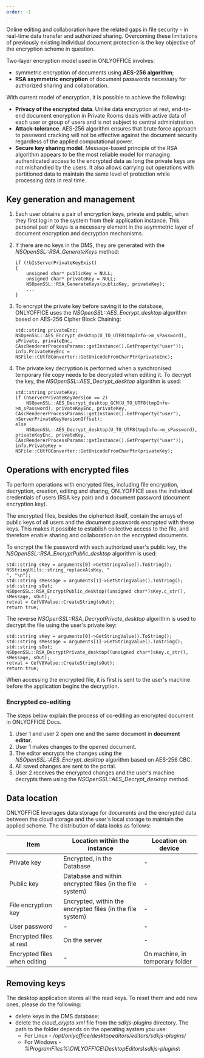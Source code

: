 ```yaml
---
order: -1
---
```

Online editing and collaboration have the related gaps in file security - in real-time data transfer and authorized sharing. Overcoming these limitations of previously existing individual document protection is the key objective of the encryption scheme in question.

Two-layer encryption model used in ONLYOFFICE involves:

* symmetric encryption of documents using **AES-256 algorithm**;
* **RSA asymmetric encryption** of document passwords necessary for authorized sharing and collaboration.

With current model of encryption, it is possible to achieve the following:

* **Privacy of the encrypted data**. Unlike data encryption at rest, end-to-end document encryption in Private Rooms deals with active data of each user or group of users and is not subject to central administration.
* **Attack-tolerance**. AES-256 algorithm ensures that brute force approach to password cracking will not be effective against the document security regardless of the applied computational power.
* **Secure key sharing model**. Message-based principle of the RSA algorithm appears to be the most reliable model for managing authenticated access to the encrypted data as long the private keys are not mishandled by the users. It also allows carrying out operations with partitioned data to maintain the same level of protection while processing data in real time.

## Key generation and management

1. Each user obtains a pair of encryption keys, private and public, when they first log in to the system from their application instance. This personal pair of keys is a necessary element in the asymmetric layer of document encryption and decryption mechanisms.

2. If there are no keys in the DMS, they are generated with the *NSOpenSSL::RSA\_GenerateKeys* method:

   ```
   if (!bIsServerPrivateKeyExist)
   {
       unsigned char* publicKey = NULL;
       unsigned char* privateKey = NULL;
       NSOpenSSL::RSA_GenerateKeys(publicKey, privateKey);
       ...
   }
   ```

3. To encrypt the private key before saving it to the database, ONLYOFFICE uses the *NSOpenSSL::AES\_Encrypt\_desktop* algorithm based on AES-256 Cipher Block Chaining:

   ```
   std::string privateEnc;
   NSOpenSSL::AES_Encrypt_desktop(U_TO_UTF8(tmpInfo->m_sPassword), sPrivate, privateEnc, CAscRendererProcessParams::getInstance().GetProperty("user"));
   info.PrivateKeyEnc = NSFile::CUtf8Converter::GetUnicodeFromCharPtr(privateEnc);
   ```

4. The private key decryption is performed when a synchronised temporary file copy needs to be decrypted when editing it. To decrypt the key, the *NSOpenSSL::AES\_Decrypt\_desktop* algorithm is used:

   ```
   std::string privateKey;
   if (nServerPrivateKeyVersion == 2)
       NSOpenSSL::AES_Decrypt_desktop_GCM(U_TO_UTF8(tmpInfo->m_sPassword), privateKeyEnc, privateKey, CAscRendererProcessParams::getInstance().GetProperty("user"), nServerPrivateKeyVersionOffset);
   else
       NSOpenSSL::AES_Decrypt_desktop(U_TO_UTF8(tmpInfo->m_sPassword), privateKeyEnc, privateKey, CAscRendererProcessParams::getInstance().GetProperty("user"));
   info.PrivateKey = NSFile::CUtf8Converter::GetUnicodeFromCharPtr(privateKey);
   ```

## Operations with encrypted files

To perform operations with encrypted files, including file encryption, decryption, creation, editing and sharing, ONLYOFFICE uses the individual credentials of users (RSA key pair) and a document password (document encryption key).

The encrypted files, besides the ciphertext itself, contain the arrays of public keys of all users and the document passwords encrypted with these keys. This makes it possible to establish collective access to the file, and therefore enable sharing and collaboration on the encrypted documents.

To encrypt the file password with each authorized user's public key, the *NSOpenSSL::RSA\_EncryptPublic\_desktop* algorithm is used:

```
std::string sKey = arguments[0]->GetStringValue().ToString();
NSStringUtils::string_replaceA(sKey, "
", "\n");
std::string sMessage = arguments[1]->GetStringValue().ToString();
std::string sOut;
NSOpenSSL::RSA_EncryptPublic_desktop((unsigned char*)sKey.c_str(), sMessage, sOut);
retval = CefV8Value::CreateString(sOut);
return true;
```

The reverse *NSOpenSSL::RSA\_DecryptPrivate\_desktop* algorithm is used to decrypt the file using the user's private key:

```
std::string sKey = arguments[0]->GetStringValue().ToString();
std::string sMessage = arguments[1]->GetStringValue().ToString();
std::string sOut;
NSOpenSSL::RSA_DecryptPrivate_desktop((unsigned char*)sKey.c_str(), sMessage, sOut);
retval = CefV8Value::CreateString(sOut);
return true;
```

When accessing the encrypted file, it is first is sent to the user's machine before the application begins the decryption.

### Encrypted co-editing

The steps below explain the process of co-editing an encrypted document in ONLYOFFICE Docs.

1. User 1 and user 2 open one and the same document in **document editor**.
2. User 1 makes changes to the opened document.
3. The editor encrypts the changes using the *NSOpenSSL::AES\_Encrypt\_desktop* algorithm based on AES-256 CBC.
4. All saved changes are sent to the portal.
5. User 2 receives the encrypted changes and the user's machine decrypts them using the *NSOpenSSL::AES\_Decrypt\_desktop* method.

## Data location

ONLYOFFICE leverages data storage for documents and the encrypted data between the cloud storage and the user's local storage to maintain the applied scheme. The distribution of data looks as follows:

| Item                         | Location within the instance                               | Location on device              |
| ---------------------------- | ---------------------------------------------------------- | ------------------------------- |
| Private key                  | Encrypted, in the Database                                 | -                               |
| Public key                   | Database and within encrypted files (in the file system)   | -                               |
| File encryption key          | Encrypted, within the encrypted files (in the file system) | -                               |
| User password                | -                                                          | -                               |
| Encrypted files at rest      | On the server                                              | -                               |
| Encrypted files when editing | -                                                          | On machine, in temporary folder |

## Removing keys

The desktop application stores all the read keys. To reset them and add new ones, please do the following:

* delete keys in the DMS database;
* delete the *cloud\_crypto.xml* file from the *sdkjs-plugins* directory. The path to the folder depends on the operating system you use:
  * For Linux - */opt/onlyoffice/desktopeditors/editors/sdkjs-plugins/*
  * For Windows - *%ProgramFiles%\ONLYOFFICE\DesktopEditors\sdkjs-plugins\\*
